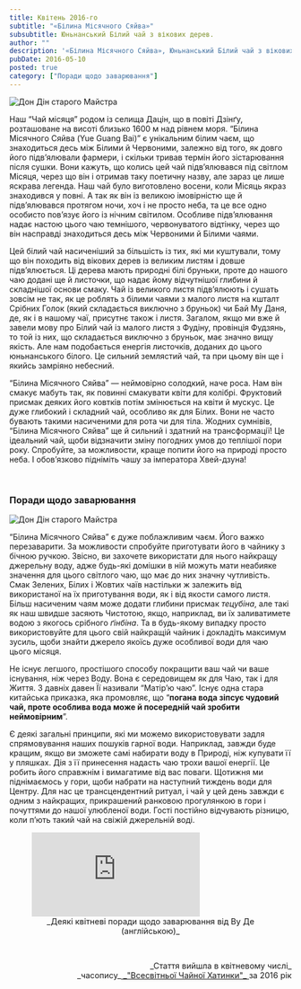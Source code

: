 ```yaml
---
title: Квітень 2016-го
subtitle: "«Білина Місячного Сяйва»"
subsubtitle: Юньнанський Білий чай з вікових дерев.
author: ""
description: '«Білина Місячного Сяйва», Юньнанський Білий чай з вікових дерев.'
pubDate: 2016-05-10
posted: true
category: ["Поради щодо заварювання"]
---
```



<img class="float-right" src={Image1.src} alt="Дон Дін старого Майстра" />

Наш “Чай місяця” родом із селища Дацін, що в повіті Дзінґу, розташоване на висоті близько 1600 м над рівнем моря. “Білина Місячного Сяйва (Yue Guang Bai)” є унікальним білим чаєм, що знаходиться десь між Білими й Червоними, залежно від того, як довго його підв’ялювали фармери, і скільки тривав термін його зістарювання після сушки. Вони кажуть, що колись цей чай підв’ялювався під світлом Місяця, через що він і отримав таку поетичну назву, але зараз це лише яскрава легенда. Наш чай було виготовлено восени, коли Місяць якраз знаходився у повні. А так як він із великою імовірністю ще й підв’ялювався протягом ночи, хоч і не просто неба, та це все одно особисто пов’язує його із нічним світилом. Особливе підв’ялювання надає настою цього чаю темнішого, червонуватого відтінку, через що він насправді знаходиться десь між Червоними й Білими чаями.

Цей білий чай насиченіший за більшість із тих, які ми куштували, тому що він походить від вікових дерев із великим листям і довше підв’ялюється. Ці дерева мають природні білі бруньки, проте до нашого чаю додані ще й листочки, що надає йому відчутнішої глибини й складнішої основи смаку. Чай із великого листя підв’ялюють і сушать зовсім не так, як це роблять з білими чаями з малого листя на кшталт Срібних Голок (який складається виключно з бруньок) чи Бай Му Даня, де, як і в нашому чаї, присутнє також і листя. Загалом, якщо ми вже й завели мову про Білий чай із малого листя з Фудіну, провінція Фудзянь, то той із них, що складається виключно з бруньок, має значно вищу якість. Але нам подобається енергія листочків, доданих до цього юньнанського білого. Це сильний землястий чай, та при цьому він ще і якийсь замріяно небесний.

“Білина Місячного Сяйва” — неймовірно солодкий, наче роса. Нам він смакує мабуть так, як повинні смакувати квіти для колібрі. Фруктовий присмак деяких його ковтків потім змінюється на квіти й мускус. Це дуже глибокий і складний чай, особливо як для Білих. Вони не часто бувають такими насиченими для рота чи для тіла. Жодних сумнівів, “Білина Місячного Сяйва” ще й сильний і здатний на трансформації! Це ідеальний чай, щоби відзначити зміну погодних умов до теплішої пори року. Спробуйте, за можливости, краще попити його на природі просто неба. І обов’язково підніміть чашу за імператора Хвей-дзуна!

<p>&nbsp;</p>

### Поради щодо заварювання

<img class="float-left" src={Image2.src} alt="Дон Дін старого Майстра" />

“Білина Місячного Сяйва” є дуже поблажливим чаєм. Його важко перезаварити. За можливости спробуйте приготувати його в чайнику з бічною ручкою. Звісно, ви захочете використати для нього найкращу джерельну воду, адже будь-які домішки в ній можуть мати неабияке значення для цього світлого чаю, що має до них значну чутливість. Смак Зелених, Білих і Жовтих чаїв настільки ж залежить від використаної на їх приготування води, як і від якости самого листя. Більш насиченим чаям може додати глибини присмак _тецубіна_, але такі як наш швидше засяють Чистотою, якщо, наприклад, ви їх заливатимете водою з якогось срібного _ґінбіна_. Та в будь-якому випадку просто використовуйте для цього свій найкращій чайник і докладіть максимум зусиль, щоби знайти джерело якоїсь дуже особливої води для чаю цього місяця.

Не існує легшого, простішого способу покращити ваш чай чи ваше існування, ніж через Воду. Вона є середовищем як для Чаю, так і для Життя. З давніх давен Її називали “Матір’ю чаю”. Існує одна стара китайська приказка, яка промовляє, що “**погана вода зіпсує чудовий чай, проте особлива вода може й посередній чай зробити неймовірним**”.

Є деякі загальні принципи, які ми можемо використовувати задля спрямовування наших пошуків гарної води. Наприклад, завжди буде кращим, якщо ви зможете самі набирати воду в Природі, ніж купувати її у пляшках. Дія з її принесення надасть чаю трохи вашої енергії. Це робить його справжнім і вимагатиме від вас поваги. Щотижня ми піднімаємось у гори, щоби набрати на наступний тиждень води для Центру. Для нас це трансцендентний ритуал, і чай у цей день завжди є одним з найкращих, прикрашений ранковою прогулянкою в гори і почуттями до нашої улюбленої води. Гості постійно відчувають різницю, коли п’ють такий чай на свіжій джерельній воді.

<figure>
    <iframe class="align-center" src="https://www.youtube.com/embed/MkS_wgP3Lz0?si=4OUgzxXTbzUrZpYe" title="YouTube video player" frameborder="0" allow="accelerometer; autoplay; clipboard-write; encrypted-media; gyroscope; picture-in-picture; web-share" referrerpolicy="strict-origin-when-cross-origin" allowfullscreen></iframe>
    <figcaption style="font-size: 0.9rem; text-align: center;">
            _Деякі квітневі поради щодо заварювання від Ву Де (англійською)_
    </figcaption>
</figure>

<p>&nbsp;</p>

<p align="right" style="font-size: 0.9rem;">_Стаття вийшла в квітневому числі_<br />_часопису_<a title="globalteahut.org" href="http://www.globalteahut.org/" target="blank" rel="noopener"> _"Всесвітньої Чайної Хатинки"_ </a>за 2016 рік</p>